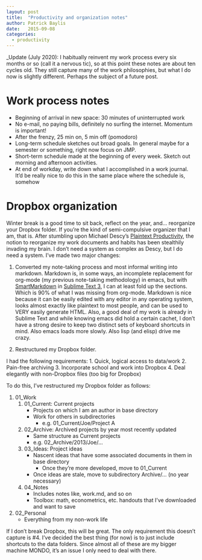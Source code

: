 ```yaml
---
layout: post
title:  "Productivity and organization notes"
author: Patrick Baylis
date:   2015-09-08
categories:
  - productivity
---
```


_Update (July 2020): I habitually reinvent my work process every six months or so (call it a nervous tic), so at this point these notes are about ten cycles old. They still capture many of the work philosophies, but what I do now is slightly different. Perhaps the subject of a future post. 

# Work process notes

- Beginning of arrival in new space: 30 minutes of uninterrupted work
- No e-mail, no paying bills, definitely no surfing the internet. Momentum is important!
- After the frenzy, 25 min on, 5 min off (pomodoro)
- Long-term schedule sketches out broad goals. In general maybe for a semester or something, right now focus on JMP.
- Short-term schedule made at the beginning of every week. Sketch out morning and afternoon activities.
- At end of workday, write down what I accomplished in a work journal. It'd be really nice to do this in the same place where the schedule is, somehow

# Dropbox organization
Winter break is a good time to sit back, reflect on the year, and... reorganize your Dropbox folder. If you're the kind of semi-compulsive organizer that I am, that is. After stumbling upon Michael Descy's [Plaintext Productivity](http://plaintext-productivity.net/), the notion to reorganize my work documents and habits has been stealthily invading my brain. I don't need a system as complex as Descy, but I do need a system. I've made two major changes:

1. Converted my note-taking process and most informal writing into markdown. Markdown is, in some ways, an incomplete replacement for org-mode (my previous note-taking methodology) in emacs, but with [SmartMarkdown](https://github.com/demon386/SmartMarkdown) in [Sublime Text 3](http://www.sublimetext.com/), I can at least fold up the sections. Which is 90% of what I was missing from org-mode. Markdown is nice because it can be easily edited with any editor in any operating system, looks almost exactly like plaintext to most people, and can be used to VERY easily generate HTML. Also, a good deal of my work is already in Sublime Text and while knowing emacs did hold a certain cachet, I don't have a strong desire to keep two distinct sets of keyboard shortcuts in mind. Also emacs loads more slowly. Also lisp (and elisp) drive me crazy.

2. Restructured my Dropbox folder.

I had the following requirements:
1. Quick, logical access to data/work
2. Pain-free archiving
3. Incorporate school and work into Dropbox
4. Deal elegantly with non-Dropbox files (too big for Dropbox)

To do this, I've restructured my Dropbox folder as follows:

1. 01_Work
	1. 01_Current: Current projects
		- Projects on which I am an author in base directory
		- Work for others in subdirectories
			- e.g. 01_Current/Joe/Project A
	2. 02_Archive: Archived projects by year most recently updated
		- Same structure as Current projects
		- e.g. 02_Archive/2013/Joe/...
	3. 03_Ideas: Project ideas
		- Nascent ideas that have some associated documents in them in base directory
			- Once they're more developed, move to 01_Current
		- Once ideas are stale, move to subdirectory Archive/... (no year necessary)
	4. 04_Notes
		- Includes notes like, work.md, and so on
		- Toolbox: math, econometrics, etc. handouts that I've downloaded and want to save
2. 02_Personal
	- Everything from my non-work life

If I don't break Dropbox, this will be great. The only requirement this doesn't capture is #4. I've decided the best thing (for now) is to just include shortcuts to the data folders. Since almost all of these are my bigger machine MONDO, it's an issue I only need to deal with there.
